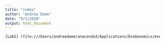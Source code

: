 ```yaml
---
title: "index"
author: "Andrea Dame"
date: "9/1/2020"
output: html_document
---
```


```Lab1.html
[Lab1] (file:///Users/andreadame/anaconda3/Applications/EvoGenomics/evogenome-course/Lab1.html)
```


